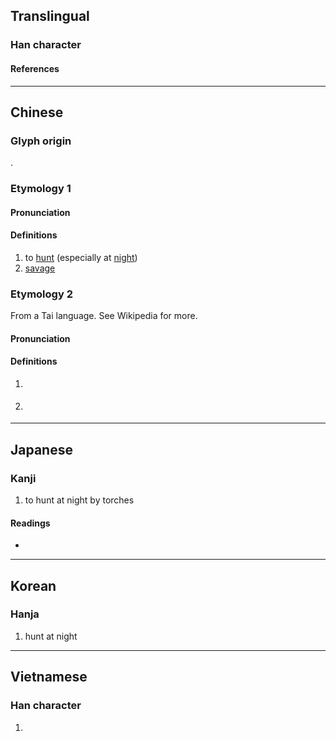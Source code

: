{{character info/new}}
==Translingual==

===Han character===
{{Han char|rn=94|rad=犬|as=12|sn=15|four=44296|canj=KHKCF|ids=⿰犭尞}}

====References====
{{Han ref|kx=0718.290|dkj=20692|dj=1130.070|hdz=21368.030|uh=7360}}

----

==Chinese==
{{zh-forms}}

===Glyph origin===
{{Han etym}}
{{Han compound|犬|尞|c1=s|c2=p|t1=beast|ls=psc}}.
===Etymology 1===
{{rfe|zh|see Schuessler P357}}
====Pronunciation====
{{zh-pron
|m=liáo
|c=liu4
|mc=1
|oc=3
|ma=
|cat=v,a
}}

====Definitions====
{{zh-hanzi}}

# to [[hunt]] (especially at [[night]])
# [[savage]]

===Etymology 2===
{{zh-wp|zh:僚人|en:Rau peoples}}
From a Tai language. See Wikipedia for more.
====Pronunciation====
{{zh-pron
|m=lǎo
|c=lou5
|mc=2+3
|oc=1+2
|ma=
|cat=pn,n
}}

====Definitions====
{{zh-hanzi}}

# {{lb|zh|historical|pejorative}} {{n-g|General names for ethnic groups in southwestern China.}}
# {{lb|zh|offensive}} {{rfdef|zh}}

----

==Japanese==

===Kanji===
{{ja-kanji|grade=|rs=犬12}}

# to hunt at night by torches

====Readings====
* {{ja-readings|on=[[りょう]] (ryō), [[ろう]] (rō), [[とう]] (tō)|kun=[[かり]] (kari)}}

----

==Korean==

===Hanja===
{{ko-hanja|hangeul=[[료]]>[[요]]|eumhun=|rv=ryo>yo|mr=ryo>yo|y=lyo>yo}}

# hunt at night

----

==Vietnamese==

===Han character===
{{vi-hantu|[[liêu]], [[lão]]|rs=犬12}}

# {{defn|vi|sort=犬12}}